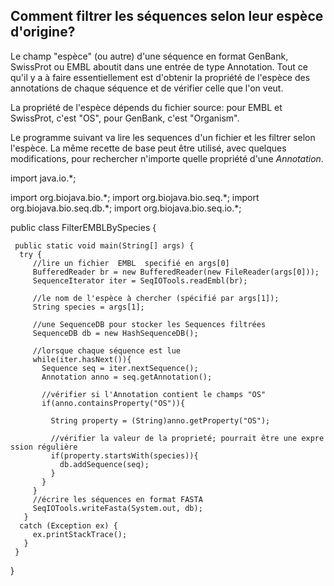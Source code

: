 == Comment filtrer les séquences selon leur espèce d'origine? ==

Le champ "espèce" (ou autre) d'une séquence en format GenBank, SwissProt ou EMBL aboutit dans une entrée de type Annotation. Tout ce qu'il y a à faire essentiellement est d'obtenir la propriété de l'espèce des annotations de chaque séquence et de vérifier celle que l'on veut.

La propriété de l'espèce dépends du fichier source: pour EMBL et SwissProt, c'est "OS", pour GenBank, c'est "Organism".

Le programme suivant va lire les sequences d'un fichier et les filtrer selon l'espèce. La même recette de base peut être utilisé, avec quelques modifications, pour rechercher n'importe quelle propriété d'une ''Annotation''.

<java>
import java.io.*;

import org.biojava.bio.*;
import org.biojava.bio.seq.*;
import org.biojava.bio.seq.db.*;
import org.biojava.bio.seq.io.*;

public class FilterEMBLBySpecies {
  public static void main(String[] args) {
   try {
      //lire un fichier  EMBL  specifié en args[0]
      BufferedReader br = new BufferedReader(new FileReader(args[0]));
      SequenceIterator iter = SeqIOTools.readEmbl(br);

      //le nom de l'espèce à chercher (spécifié par args[1]);
      String species = args[1];

      //une SequenceDB pour stocker les Sequences filtrées
      SequenceDB db = new HashSequenceDB();

      //lorsque chaque séquence est lue
      while(iter.hasNext()){
        Sequence seq = iter.nextSequence();
        Annotation anno = seq.getAnnotation();

        //vérifier si l'Annotation contient le champs "OS"
        if(anno.containsProperty("OS")){

          String property = (String)anno.getProperty("OS");

          //vérifier la valeur de la proprieté; pourrait être une expression régulière
          if(property.startsWith(species)){
            db.addSequence(seq);
          }
        }
      }
      //écrire les séquences en format FASTA
      SeqIOTools.writeFasta(System.out, db);
    }
   catch (Exception ex) {
      ex.printStackTrace();
    }
  }
}
</java>